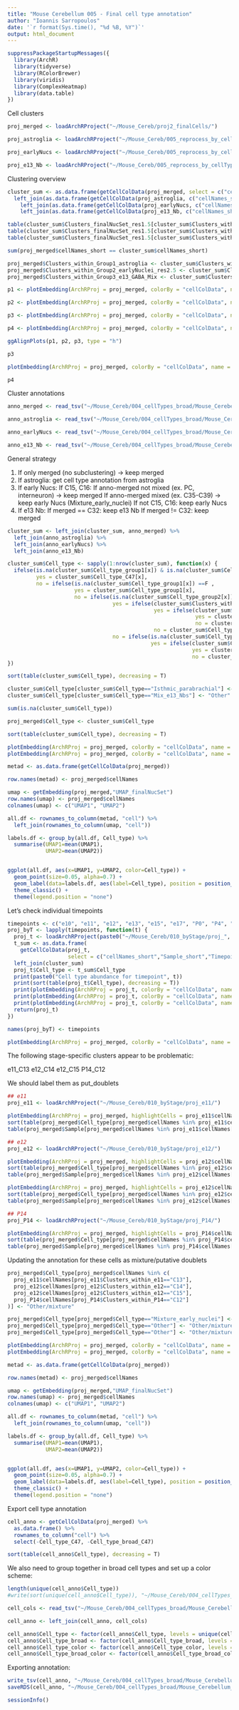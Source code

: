 ```yaml
---
title: "Mouse Cerebellum 005 - Final cell type annotation"
author: "Ioannis Sarropoulos"
date: '`r format(Sys.time(), "%d %B, %Y")`'
output: html_document
---
```


```r
suppressPackageStartupMessages({
  library(ArchR)
  library(tidyverse)
  library(RColorBrewer)
  library(viridis)
  library(ComplexHeatmap)
  library(data.table)
})
```


Cell clusters

```r
proj_merged <- loadArchRProject("~/Mouse_Cereb/proj2_finalCells/")

proj_astroglia <- loadArchRProject("~/Mouse_Cereb/005_reprocess_by_cellType_broad/Group1_astroglia/proj_Group1_astroglia_subC3//")

proj_earlyNucs <- loadArchRProject("~/Mouse_Cereb/005_reprocess_by_cellType_broad/Group2_earlyNuclei//proj_Group2_earlyNuclei/")

proj_e13_Nb <- loadArchRProject("~/Mouse_Cereb/005_reprocess_by_cellType_broad/Group3_e13_GABA_Mix/proj_Group3_e13_GABA_Mix/")
```

Clustering overview

```r
cluster_sum <- as.data.frame(getCellColData(proj_merged, select = c("cellNames_short","Sample_short","Timepoint", "Sex", "Lib","Clusters_finalNucSet_res1.5"))) %>%
  left_join(as.data.frame(getCellColData(proj_astroglia, c("cellNames_short", "Clusters_within_Group1_astroglia")))) %>%
    left_join(as.data.frame(getCellColData(proj_earlyNucs, c("cellNames_short", "Clusters_within_Group2_earlyNuclei_res2.5")))) %>%
    left_join(as.data.frame(getCellColData(proj_e13_Nb, c("cellNames_short", "Clusters_within_Group3_e13_GABA_Mix"))))

table(cluster_sum$Clusters_finalNucSet_res1.5[cluster_sum$Clusters_within_Group2_earlyNuclei_res2.5=="C25"])
table(cluster_sum$Clusters_finalNucSet_res1.5[cluster_sum$Clusters_within_Group2_earlyNuclei_res2.5=="C26"])
table(cluster_sum$Clusters_finalNucSet_res1.5[cluster_sum$Clusters_within_Group2_earlyNuclei_res2.5=="C27"])

sum(proj_merged$cellNames_short == cluster_sum$cellNames_short)

proj_merged$Clusters_within_Group1_astroglia <- cluster_sum$Clusters_within_Group1_astroglia
proj_merged$Clusters_within_Group2_earlyNuclei_res2.5 <- cluster_sum$Clusters_within_Group2_earlyNuclei_res2.5
proj_merged$Clusters_within_Group3_e13_GABA_Mix <- cluster_sum$Clusters_within_Group3_e13_GABA_Mix
```

```r
p1 <- plotEmbedding(ArchRProj = proj_merged, colorBy = "cellColData", name = "Sample_short", embedding = "UMAP_finalNucSet", pal = colorRampPalette(brewer.pal(11, "Spectral"))(22), rastr = T, labelMeans = F)

p2 <- plotEmbedding(ArchRProj = proj_merged, colorBy = "cellColData", name = "Clusters_finalNucSet_res1.5", embedding = "UMAP_finalNucSet", rastr = T)

p3 <- plotEmbedding(ArchRProj = proj_merged, colorBy = "cellColData", name = "Clusters_within_Group2_earlyNuclei_res2.5", embedding = "UMAP_finalNucSet", rastr = T)

p4 <- plotEmbedding(ArchRProj = proj_merged, colorBy = "cellColData", name = "Clusters_within_Group1_astroglia", embedding = "UMAP_finalNucSet", rastr = T)

ggAlignPlots(p1, p2, p3, type = "h")
```


```r
p3
```

```r
plotEmbedding(ArchRProj = proj_merged, colorBy = "cellColData", name = "Clusters_within_Group2_earlyNuclei_res2.5", embedding = "UMAP_finalNucSet", rastr = T, labelMeans = F)
```


```r
p4
```

Cluster annotations

```r
anno_merged <- read_tsv("~/Mouse_Cereb/004_cellTypes_broad/Mouse_Cerebellum_atac_merged_C47_anno.txt") %>% dplyr::rename(Cell_type_C47=Cell_type)

anno_astroglia <- read_tsv("~/Mouse_Cereb/004_cellTypes_broad/Mouse_Cerebellum_atac_Group1_astroglia_anno.txt") %>% dplyr::rename(Cell_type_group1=Cell_type)

anno_earlyNucs <- read_tsv("~/Mouse_Cereb/004_cellTypes_broad/Mouse_Cerebellum_atac_Group2_earlyNucs_anno.txt") %>% dplyr::rename(Cell_type_group2=Cell_type)

anno_e13_Nb <- read_tsv("~/Mouse_Cereb/004_cellTypes_broad/Mouse_Cerebellum_atac_Group3_e13_Nbs_anno.txt") %>% dplyr::rename(Cell_type_group3=Cell_type)
```

General strategy

1. If only merged (no subclustering) -> keep merged
2. If astroglia: get cell type annotation from astroglia
3. If early Nucs: 
    If C15, C16:
      If anno-merged not mixed (ex. PC, interneuron) -> keep merged
      If anno-merged mixed (ex. C35-C39) -> keep early Nucs (Mixture_early_nuclei)
    If not C15, C16: keep early Nucs
4. If e13 Nb:
    If merged == C32: keep e13 Nb
    If merged != C32: keep merged

```r
cluster_sum <- left_join(cluster_sum, anno_merged) %>%
  left_join(anno_astroglia) %>%
  left_join(anno_earlyNucs) %>%
  left_join(anno_e13_Nb)

cluster_sum$Cell_type <- sapply(1:nrow(cluster_sum), function(x) {
  ifelse(is.na(cluster_sum$Cell_type_group1[x]) & is.na(cluster_sum$Cell_type_group2[x]) & is.na(cluster_sum$Cell_type_group3[x]), 
         yes = cluster_sum$Cell_type_C47[x],
         no = ifelse(is.na(cluster_sum$Cell_type_group1[x]) ==F ,
                     yes = cluster_sum$Cell_type_group1[x],
                     no = ifelse(is.na(cluster_sum$Cell_type_group2[x]) ==F ,
                                 yes = ifelse(cluster_sum$Clusters_within_Group2_earlyNuclei_res2.5[x] %in% c("C15", "C16"), 
                                              yes = ifelse(cluster_sum$Clusters_finalNucSet_res1.5[x] %in% c("C23", "C35", "C36", "C37", "C38", "C39"),
                                                           yes = cluster_sum$Cell_type_group2[x], 
                                                           no = cluster_sum$Cell_type_C47[x]),
                                              no = cluster_sum$Cell_type_group2[x]),
                                 no = ifelse(is.na(cluster_sum$Cell_type_group3[x]) ==F,
                                             yes = ifelse(cluster_sum$Clusters_finalNucSet_res1.5[x] == "C32", 
                                                          yes = cluster_sum$Cell_type_group3[x], 
                                                          no = cluster_sum$Cell_type_C47[x])))))
})

sort(table(cluster_sum$Cell_type), decreasing = T)

cluster_sum$Cell_type[cluster_sum$Cell_type=="Isthmic_parabrachial"] <- "Other"
cluster_sum$Cell_type[cluster_sum$Cell_type=="Mix_e13_Nbs"] <- "Other"

sum(is.na(cluster_sum$Cell_type))

proj_merged$Cell_type <- cluster_sum$Cell_type

sort(table(cluster_sum$Cell_type), decreasing = T)
```

```r
plotEmbedding(ArchRProj = proj_merged, colorBy = "cellColData", name = "Sample_short", embedding = "UMAP_finalNucSet", pal = colorRampPalette(brewer.pal(11, "Spectral"))(22), rastr = T, labelMeans = F)
plotEmbedding(ArchRProj = proj_merged, colorBy = "cellColData", name = "Cell_type", embedding = "UMAP_finalNucSet", rastr = T, labelMeans = T)
```

```r
metad <- as.data.frame(getCellColData(proj_merged))

row.names(metad) <- proj_merged$cellNames

umap <- getEmbedding(proj_merged,"UMAP_finalNucSet")
row.names(umap) <- proj_merged$cellNames
colnames(umap) <- c("UMAP1", "UMAP2")

all.df <- rownames_to_column(metad, "cell") %>%
  left_join(rownames_to_column(umap, "cell"))

labels.df <- group_by(all.df, Cell_type) %>%
  summarise(UMAP1=mean(UMAP1), 
            UMAP2=mean(UMAP2))


ggplot(all.df, aes(x=UMAP1, y=UMAP2, color=Cell_type)) +
  geom_point(size=0.05, alpha=0.7) +
  geom_label(data=labels.df, aes(label=Cell_type), position = position_jitterdodge(seed=1, jitter.width = 0.5, jitter.height = 1)) +
  theme_classic() +
  theme(legend.position = "none")
```


Let's check individual timepoints

```r
timepoints <- c("e10", "e11", "e12", "e13", "e15", "e17", "P0", "P4", "P7", "P14", "P63")
proj_byT <- lapply(timepoints, function(t) {
  proj_t <- loadArchRProject(paste0("~/Mouse_Cereb/010_byStage/proj_", t))
  t_sum <- as.data.frame(
    getCellColData(proj_t,
                   select = c("cellNames_short","Sample_short","Timepoint", "Sex", "Lib"))) %>%
  left_join(cluster_sum)
  proj_t$Cell_type <- t_sum$Cell_type
  print(paste0("Cell type abundance for timepoint", t))
  print(sort(table(proj_t$Cell_type), decreasing = T))
  print(plotEmbedding(ArchRProj = proj_t, colorBy = "cellColData", name = "Cell_type", embedding = paste0("UMAP_within_", t), rastr = T, labelMeans = T))
  print(plotEmbedding(ArchRProj = proj_t, colorBy = "cellColData", name = "DoubletEnrichment", embedding = paste0("UMAP_within_", t), rastr = T))
  print(plotEmbedding(ArchRProj = proj_t, colorBy = "cellColData", name = paste0("Clusters_within_", t), embedding = paste0("UMAP_within_", t), rastr = T, labelMeans = T))
  return(proj_t)
})

names(proj_byT) <- timepoints
```

```r
plotEmbedding(ArchRProj = proj_merged, colorBy = "cellColData", name = "DoubletEnrichment", embedding = "UMAP_finalNucSet", rastr = T)
```

The following stage-specific clusters appear to be problematic:

e11_C13
e12_C14
e12_C15
P14_C12

We should label them as put_doublets

```r
## e11
proj_e11 <- loadArchRProject("~/Mouse_Cereb/010_byStage/proj_e11/")

plotEmbedding(ArchRProj = proj_merged, highlightCells = proj_e11$cellNames[proj_e11$Clusters_within_e11=="C13"],embedding = "UMAP_finalNucSet", rastr = T, labelMeans = F )
sort(table(proj_merged$Cell_type[proj_merged$cellNames %in% proj_e11$cellNames[proj_e11$Clusters_within_e11=="C13"]]), decreasing = T)
table(proj_merged$Sample[proj_merged$cellNames %in% proj_e11$cellNames[proj_e11$Clusters_within_e11=="C13"]])

## e12
proj_e12 <- loadArchRProject("~/Mouse_Cereb/010_byStage/proj_e12/")

plotEmbedding(ArchRProj = proj_merged, highlightCells = proj_e12$cellNames[proj_e12$Clusters_within_e12=="C14"],embedding = "UMAP_finalNucSet", rastr = T, labelMeans = F )
sort(table(proj_merged$Cell_type[proj_merged$cellNames %in% proj_e12$cellNames[proj_e12$Clusters_within_e12=="C14"]]), decreasing = T)
table(proj_merged$Sample[proj_merged$cellNames %in% proj_e12$cellNames[proj_e12$Clusters_within_e12=="C14"]])

plotEmbedding(ArchRProj = proj_merged, highlightCells = proj_e12$cellNames[proj_e12$Clusters_within_e12=="C15"],embedding = "UMAP_finalNucSet", rastr = T, labelMeans = F )
sort(table(proj_merged$Cell_type[proj_merged$cellNames %in% proj_e12$cellNames[proj_e12$Clusters_within_e12=="C15"]]), decreasing = T)
table(proj_merged$Sample[proj_merged$cellNames %in% proj_e12$cellNames[proj_e12$Clusters_within_e12=="C15"]])

## P14
proj_P14 <- loadArchRProject("~/Mouse_Cereb/010_byStage/proj_P14/")

plotEmbedding(ArchRProj = proj_merged, highlightCells = proj_P14$cellNames[proj_P14$Clusters_within_P14=="C12"],embedding = "UMAP_finalNucSet", rastr = T, labelMeans = F )
sort(table(proj_merged$Cell_type[proj_merged$cellNames %in% proj_P14$cellNames[proj_P14$Clusters_within_P14=="C12"]]), decreasing = T)
table(proj_merged$Sample[proj_merged$cellNames %in% proj_P14$cellNames[proj_P14$Clusters_within_P14=="C12"]])
```

Updating the annotation for these cells as mixture/putative doublets

```r
proj_merged$Cell_type[proj_merged$cellNames %in% c(
  proj_e11$cellNames[proj_e11$Clusters_within_e11=="C13"],
  proj_e12$cellNames[proj_e12$Clusters_within_e12=="C14"],
  proj_e12$cellNames[proj_e12$Clusters_within_e12=="C15"],
  proj_P14$cellNames[proj_P14$Clusters_within_P14=="C12"]
)] <- "Other/mixture"

proj_merged$Cell_type[proj_merged$Cell_type=="Mixture_early_nuclei"] <- "Other/mixture"
proj_merged$Cell_type[proj_merged$Cell_type=="Other"] <- "Other/mixture"
proj_merged$Cell_type[proj_merged$Cell_type=="Other"] <- "Other/mixture"
```

```r
plotEmbedding(ArchRProj = proj_merged, colorBy = "cellColData", name = "Sample_short", embedding = "UMAP_finalNucSet", pal = colorRampPalette(brewer.pal(11, "Spectral"))(22), rastr = T, labelMeans = F)
plotEmbedding(ArchRProj = proj_merged, colorBy = "cellColData", name = "Cell_type", embedding = "UMAP_finalNucSet", rastr = T, labelMeans = T)
```

```r
metad <- as.data.frame(getCellColData(proj_merged))

row.names(metad) <- proj_merged$cellNames

umap <- getEmbedding(proj_merged,"UMAP_finalNucSet")
row.names(umap) <- proj_merged$cellNames
colnames(umap) <- c("UMAP1", "UMAP2")

all.df <- rownames_to_column(metad, "cell") %>%
  left_join(rownames_to_column(umap, "cell"))

labels.df <- group_by(all.df, Cell_type) %>%
  summarise(UMAP1=mean(UMAP1), 
            UMAP2=mean(UMAP2))


ggplot(all.df, aes(x=UMAP1, y=UMAP2, color=Cell_type)) +
  geom_point(size=0.05, alpha=0.7) +
  geom_label(data=labels.df, aes(label=Cell_type), position = position_jitterdodge(seed=1, jitter.width = 0.5, jitter.height = 2)) +
  theme_classic() +
  theme(legend.position = "none")
```

Export cell type annotation

```r
cell_anno <- getCellColData(proj_merged) %>%
  as.data.frame() %>%
  rownames_to_column("cell") %>%
  select(-Cell_type_C47, -Cell_type_broad_C47)

sort(table(cell_anno$Cell_type), decreasing = T)
```

We also need to group together in broad cell types and set up a color scheme:

```r
length(unique(cell_anno$Cell_type))
#write(sort(unique(cell_anno$Cell_type)), "~/Mouse_Cereb/004_cellTypes_broad/Mouse_Cerebellum_atac_unique_cell_type_labels.txt")
```

```r
cell_cols <- read_tsv("~/Mouse_Cereb/004_cellTypes_broad/Mouse_Cerebellum_atac_unique_cell_type_labels_andColors.txt")

cell_anno <- left_join(cell_anno, cell_cols)

cell_anno$Cell_type <- factor(cell_anno$Cell_type, levels = unique(cell_cols$Cell_type))
cell_anno$Cell_type_broad <- factor(cell_anno$Cell_type_broad, levels = unique(cell_cols$Cell_type_broad))
cell_anno$Cell_type_color <- factor(cell_anno$Cell_type_color, levels = unique(cell_cols$Cell_type_color))
cell_anno$Cell_type_broad_color <- factor(cell_anno$Cell_type_broad_color, levels = unique(cell_cols$Cell_type_broad_color))
```

Exporting annotation:

```r
write_tsv(cell_anno, "~/Mouse_Cereb/004_cellTypes_broad/Mouse_Cerebellum_atac_finalCellType_annotation.txt")
saveRDS(cell_anno, "~/Mouse_Cereb/004_cellTypes_broad/Mouse_Cerebellum_atac_finalCellType_annotation.rds")
```

```r
sessionInfo()
```

